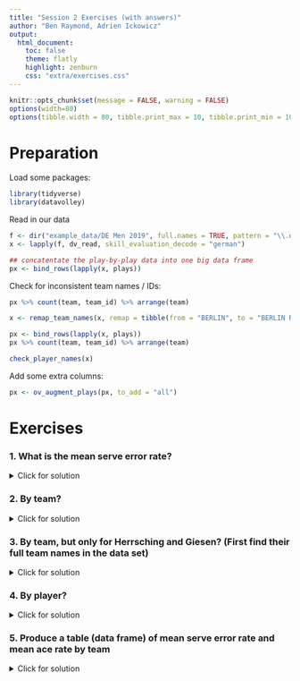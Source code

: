 ```yaml
---
title: "Session 2 Exercises (with answers)"
author: "Ben Raymond, Adrien Ickowicz"
output:
  html_document:
    toc: false
    theme: flatly
    highlight: zenburn
    css: "extra/exercises.css"
---
```


```r
knitr::opts_chunk$set(message = FALSE, warning = FALSE)
options(width=80)
options(tibble.width = 80, tibble.print_max = 10, tibble.print_min = 10)

```

# Preparation

Load some packages:

```r
library(tidyverse)
library(datavolley)

```

Read in our data

```r
f <- dir("example_data/DE Men 2019", full.names = TRUE, pattern = "\\.dvw$")
x <- lapply(f, dv_read, skill_evaluation_decode = "german")

## concatentate the play-by-play data into one big data frame
px <- bind_rows(lapply(x, plays))

```

Check for inconsistent team names / IDs:

```r
px %>% count(team, team_id) %>% arrange(team)

x <- remap_team_names(x, remap = tibble(from = "BERLIN", to = "BERLIN RECYCLING Volleys", to_team_id = "5413"))

px <- bind_rows(lapply(x, plays))
px %>% count(team, team_id) %>% arrange(team)

check_player_names(x)

```

Add some extra columns:

```r
px <- ov_augment_plays(px, to_add = "all")

```


# Exercises

### 1. What is the mean serve error rate?

<details>
  <summary>Click for solution</summary>

```r
px %>% filter(skill == "Serve") %>%
    summarize(error_rate = mean(evaluation == "Error"))

```

</details>


### 2. By team?

<details>
  <summary>Click for solution</summary>

```r
px %>% filter(skill == "Serve") %>%
    group_by(team) %>%
    summarize(error_rate = mean(evaluation == "Error"))

```

</details>

### 3. By team, but only for Herrsching and Giesen? (First find their full team names in the data set)

<details>
  <summary>Click for solution</summary>

```r
px %>% filter(skill == "Serve") %>%
    filter(team %in% c("HELIOS GRIZZLYS Giesen", "WWK Volleys Herrsching")) %>%
    group_by(team) %>%
    summarize(error_rate = mean(evaluation == "Error"))

```

</details>

### 4. By player?

<details>
  <summary>Click for solution</summary>

```r
px %>% filter(skill == "Serve") %>%
    group_by(player_name) %>%
    summarize(error_rate = mean(evaluation == "Error"))

```

Followup: would it be helpful to `group_by(player_name, player_id)` or `group_by(player_name, team)` ?

</details>


### 5. Produce a table (data frame) of mean serve error rate and mean ace rate by team

<details>
  <summary>Click for solution</summary>

```r
team_errors_aces <- px %>% filter(skill == "Serve") %>%
    group_by(team) %>%
    summarize(error_rate = mean(evaluation == "Error"), ace_rate = mean(evaluation == "Ace"))

team_errors_aces

```

### 6. Use that to plot mean serve error rate vs mean ace rate

<details>
  <summary>Click for solution</summary>

```r
ggplot(team_errors_aces, aes(error_rate, ace_rate)) + geom_point()

```

</details>


### 7. What is the average sideout rate by pass quality (i.e. sideout rate on perfect passes, sideout rate on good passes, etc)

<details>
  <summary>Click for solution</summary>

```r
px %>% filter(skill == "Reception") %>%
    group_by(evaluation) %>%
    summarize(sideout_rate = mean(point_won_by == team))

```

</details>


### 8. Calculate the first-ball attack kill rate (i.e. kill rate on attacks made on serve reception)

<details>
  <summary>Click for solution</summary>

```r
px %>% filter(skill == "Attack" & phase == "Reception") %>%
    group_by(team) %>%
    summarize(first_ball_kill_rate = mean(evaluation == "Winning attack"))

```

</details>


### 9. Calculate the breakpoint rate (fraction of points won while serving) by rotation (use the `setter_position` column), for all teams combined

<details>
  <summary>Click for solution</summary>

```r

px %>% filter(skill == "Serve") %>%
    group_by(setter_position) %>%
    summarize(breakpoint_rate = mean(point_won_by == team))

```

</details>


<div id="footer"></div>
